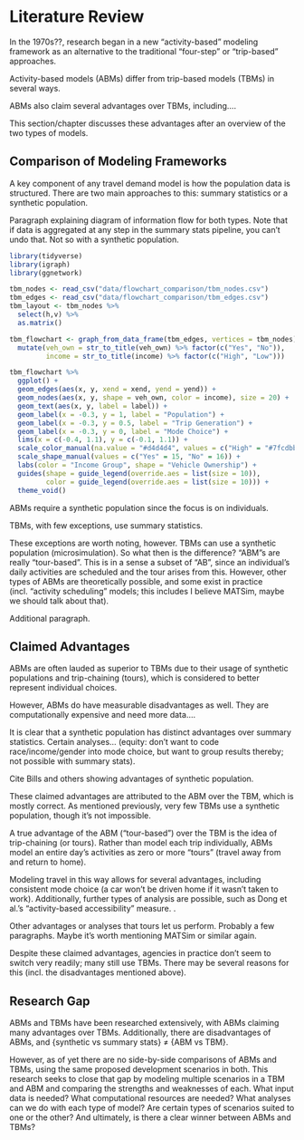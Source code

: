 # Literature Review

In the 1970s??, research began in a new "activity-based" modeling framework as an alternative to the traditional "four-step" or "trip-based" approaches.

Activity-based models (ABMs) differ from trip-based models (TBMs) in several ways.

ABMs also claim several advantages over TBMs, including....

This section/chapter discusses these advantages after an overview of the two types of models.

## Comparison of Modeling Frameworks

A key component of any travel demand model is how the population data is structured. There are two main approaches to this: summary statistics or a synthetic population.

Paragraph explaining diagram of information flow for both types. Note that if data is aggregated at any step in the summary stats pipeline, you can't undo that. Not so with a synthetic population.

```r
library(tidyverse)
library(igraph)
library(ggnetwork)

tbm_nodes <- read_csv("data/flowchart_comparison/tbm_nodes.csv")
tbm_edges <- read_csv("data/flowchart_comparison/tbm_edges.csv")
tbm_layout <- tbm_nodes %>% 
  select(h,v) %>% 
  as.matrix()

tbm_flowchart <- graph_from_data_frame(tbm_edges, vertices = tbm_nodes) %>% ggnetwork(layout = tbm_layout) %>% 
  mutate(veh_own = str_to_title(veh_own) %>% factor(c("Yes", "No")),
         income = str_to_title(income) %>% factor(c("High", "Low")))

tbm_flowchart %>% 
  ggplot() +
  geom_edges(aes(x, y, xend = xend, yend = yend)) +
  geom_nodes(aes(x, y, shape = veh_own, color = income), size = 20) +
  geom_text(aes(x, y, label = label)) +
  geom_label(x = -0.3, y = 1, label = "Population") +
  geom_label(x = -0.3, y = 0.5, label = "Trip Generation") +
  geom_label(x = -0.3, y = 0, label = "Mode Choice") +
  lims(x = c(-0.4, 1.1), y = c(-0.1, 1.1)) +
  scale_color_manual(na.value = "#d4d4d4", values = c("High" = "#7fcdbb", "Low" = "#2c7fb8")) +
  scale_shape_manual(values = c("Yes" = 15, "No" = 16)) +
  labs(color = "Income Group", shape = "Vehicle Ownership") +
  guides(shape = guide_legend(override.aes = list(size = 10)),
         color = guide_legend(override.aes = list(size = 10))) +
  theme_void()

```

ABMs require **<fact-check>** a synthetic population since the focus is on individuals.

TBMs, with few exceptions, use summary statistics.

These exceptions are worth noting, however. TBMs can use a synthetic population (microsimulation). So what then is the difference? "ABM"s are really "tour-based". This is in a sense a subset of "AB", since an individual's daily activities are scheduled and the tour arises from this. However, other types of ABMs are theoretically possible, and some exist in practice (incl. "activity scheduling" models; this includes I believe MATSim, maybe we should talk about that).

Additional paragraph.

## Claimed Advantages

ABMs are often lauded as superior to TBMs due to their usage of synthetic populations and trip-chaining (tours), which is considered to better represent individual choices.

However, ABMs do have measurable disadvantages as well. They are computationally expensive and need more data....

It is clear that a synthetic population has distinct advantages over summary statistics. Certain analyses... (equity: don't want to code race/income/gender into mode choice, but want to group results thereby; not possible with summary stats).

Cite Bills and others showing advantages of synthetic population.

These claimed advantages are attributed to the ABM over the TBM, which is mostly correct. As mentioned previously, very few TBMs use a synthetic population, though it's not impossible.

A true advantage of the ABM ("tour-based") over the TBM is the idea of trip-chaining (or tours). Rather than model each trip individually, ABMs model an entire day's activities as zero or more "tours" (travel away from and return to home).

Modeling travel in this way allows for several advantages, including consistent mode choice (a car won't be driven home if it wasn't taken to work). Additionally, further types of analysis are possible, such as Dong et al.'s "activity-based accessibility" measure. <Explain what that is>.

Other advantages or analyses that tours let us perform. Probably a few paragraphs. Maybe it's worth mentioning MATSim or similar again.

Despite these claimed advantages, agencies in practice don't seem to switch very readily; many still use TBMs. There may be several reasons for this (incl. the disadvantages mentioned above).

## Research Gap

ABMs and TBMs have been researched extensively, with ABMs claiming many advantages over TBMs. Additionally, there are disadvantages of ABMs, and {synthetic vs summary stats} $\neq$ {ABM vs TBM}.

However, as of yet there are no side-by-side comparisons of ABMs and TBMs, using the same proposed development scenarios in both. This research seeks to close that gap by modeling multiple scenarios in a TBM and ABM and comparing the strengths and weaknesses of each. What input data is needed? What computational resources are needed? What analyses can we do with each type of model? Are certain types of scenarios suited to one or the other? And ultimately, is there a clear winner between ABMs and TBMs?
